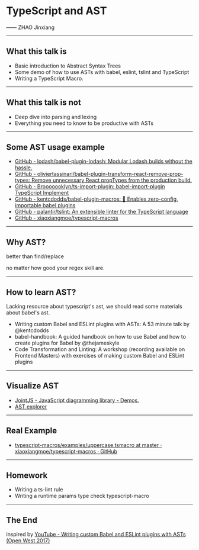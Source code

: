 

# TypeScript and AST

—— ZHAO Jinxiang

---

## What this talk is


* Basic introduction to Abstract Syntax Trees
* Some demo of how to use ASTs with babel, eslint, tslint and TypeScript
* Writing a TypeScript Macro.

---

## What this talk is not

* Deep dive into parsing and lexing
* Everything you need to know to be productive with ASTs

---

## Some AST usage example

* [GitHub - lodash/babel-plugin-lodash: Modular Lodash builds without the hassle.](https://github.com/lodash/babel-plugin-lodash)
* [GitHub - oliviertassinari/babel-plugin-transform-react-remove-prop-types: Remove unnecessary React propTypes from the production build.](https://github.com/oliviertassinari/babel-plugin-transform-react-remove-prop-types)
* [GitHub - Brooooooklyn/ts-import-plugin: babel-import-plugin TypeScript Implement](https://github.com/Brooooooklyn/ts-import-plugin)
* [GitHub - kentcdodds/babel-plugin-macros: 🎣 Enables zero-config, importable babel plugins](https://github.com/kentcdodds/babel-plugin-macros)
* [GitHub - palantir/tslint: An extensible linter for the TypeScript language](https://github.com/palantir/tslint)
* [GitHub - xiaoxiangmoe/typescript-macros](https://github.com/xiaoxiangmoe/typescript-macros/)

---

## Why AST?

better than find/replace

no matter how good your regex skill are.

---

## How to learn AST?

Lacking resource about typescript's ast, we should read some materials about babel's ast.

* Writing custom Babel and ESLint plugins with ASTs: A 53 minute talk by @kentcdodds
* babel-handbook: A guided handbook on how to use Babel and how to create plugins for Babel by @thejameskyle
* Code Transformation and Linting: A workshop (recording available on Frontend Masters) with exercises of making custom Babel and ESLint plugins

---

## Visualize AST

* [JointJS - JavaScript diagramming library - Demos.](https://resources.jointjs.com/demos/javascript-ast)
* [AST explorer](https://astexplorer.net/)

---

## Real Example

* [typescript-macros/examples/uppercase.tsmacro at master · xiaoxiangmoe/typescript-macros · GitHub](https://github.com/xiaoxiangmoe/typescript-macros/tree/master/examples/uppercase.tsmacro)

---

## Homework

* Writing a ts-lint rule
* Writing a runtime params type check typescript-macro

---

## The End

inspired by [YouTube - Writing custom Babel and ESLint plugins with ASTs (Open West 2017)
](https://www.youtube.com/watch?v=VBscbcm2Mok&feature=youtu.be&list=PLV5CVI1eNcJgNqzNwcs4UKrlJdhfDjshf)

